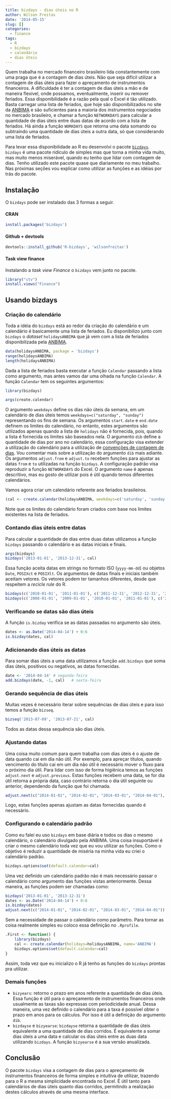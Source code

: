 ```yaml
---
title: bizdays - dias úteis no R
author: Wilson Freitas
date: '2014-05-15'
slug: []
categories:
  - finance
tags:
  - R
  - bizdays
  - calendário
  - dias úteis
---
```


[bizdays]: https://github.com/wilsonfreitas/R-bizdays "bizdays package"
[anbima]: http://www.anbima.com.br "ANBIMA"

Quem trabalha no mercado financeiro brasileiro lida constantemente com uma praga que é a contagem de dias úteis.
Não que seja difícil utilizar a contagem de dias úteis para fazer o apreçamento de instrumentos financeiros.
A dificuldade é ter a contagem de dias úteis a mão e de maneira flexível, onde possamos, eventualmente, inserir ou remover feriados.
Essa disponibilidade é a razão pela qual o Excel é tão utilizado.
Basta carregar uma lista de feriados, que hoje são disponibilizados no site da [ANBIMA][anbima] e são suficientes para a maioria dos instrumentos negociados no mercado brasileiro, e chamar a função `NETWORKDAYS` para calcular a quantidade de dias úteis entre duas datas de acordo com a lista de feriados.
Há ainda a função `WORKDAYS` que retorna uma data somando ou subtraindo uma quantidade de dias úteis a outra data, só que considerando uma lista de feriados.

Para levar essa disponibilidade ao R eu desenvolvi o pacote [`bizdays`][bizdays].
`bizdays` é uma pacote ridículo de simples mas que torna a minha vida muito, mas muito menos miserável, quando eu tenho que lidar com contagem de dias.
Tenho utilizado este pacote quase que diariamente no meu trabalho.
Nas próximas seções vou explicar como utilizar as funções e as idéias por trás do pacote.

## Instalação

O `bizdays` pode ser instalado das 3 formas a seguir.

#### CRAN

```r
install.packages('bizdays')
```

#### Github + devtools

```r
devtools::install_github('R-bizdays', 'wilsonfreitas')
```

#### Task view finance

Instalando a *task view Finance* o `bizdays` vem junto no pacote.

```r
library("ctv")
install.views("Finance")
```

## Usando bizdays

### Criação do calendário

Toda a idéia do `bizdays` está ao redor da criação do calendário e um calendário é basicamente uma lista de feriados.
Eu disponibilizo junto com `bizdays` o *dataset* `holidaysANBIMA` que já vem com a lista de feriados disponibilizada pela [ANBIMA][anbima].

```r
data(holidaysANBIMA, package = 'bizdays')
range(holidaysANBIMA)
length(holidaysANBIMA)
```

Dada a lista de feriados basta executar a função `Calendar` passando a lista como argumento, mas antes vamos dar uma olhada na função `Calendar`.
A função `Calendar` tem os seguintes argumentos:

```r
library(bizdays)
```


```r
args(create.calendar)
```

O argumento `weekdays` define os dias não úteis da semana, em um calendário de dias úteis temos `weekdays=c("saturday", "sunday")` representando os fins de semana.
Os argumentos `start.date` e `end.date` definem os limites do calendário, no entanto, estes argumentos são utilizados apenas quando a lista de `holidays` não é fornecida, pois, quando a lista é fornecida os limites são baseados nela.
O argumento `dib` define a quantidade de dias por ano no calendário, essa configuração visa extender a utilização do calendário para a utilização de [convenções de contagem de dias](http://en.wikipedia.org/wiki/Day_count_convention).
Vou comentar mais sobre a utilização do argumento `dib` mais adiante.
Os argumentos `adjust.from` e `adjust.to` recebem funções para ajustar as datas `from` e `to` utilizadas na função `bizdays`.
A configuração padrão visa reproduzir a função `NETWORKDAYS` do Excel.
O argumento `name` é apenas descritivo, mas eu gosto de utilizar pois é útil quando temos diferentes calendários.

Vamos agora criar um calendário referente aos feriados brasileiros.

```r
(cal <- create.calendar(holidaysANBIMA, weekdays=c('saturday', 'sunday'), name='ANBIMA'))
```

Note que os limites do calendário foram criados com base nos limites existentes na lista de feriados.

### Contando dias úteis entre datas

Para calcular a quantidade de dias entre duas datas utilizamos a função `bizdays` passando o calendário e as datas iniciais e finais.

```r
args(bizdays)
bizdays('2013-01-01', '2013-12-31', cal)
```

Essa função aceita datas em strings no formato ISO (`yyyy-mm-dd`) ou objetos `Date`, `POSIXct` e `POSIXlt`.
Os argumentos de datas finais e iniciais também aceitam vetores.
Os vetores podem ter tamanhos diferentes, desde que respeitem a *recicle rule* do R.

```r
bizdays(c('2010-01-01', '2011-01-01'), c('2011-12-31', '2012-12-31', '2013-12-31', '2014-12-31'), cal)
bizdays(c('2008-01-01', '2009-01-01', '2010-01-01', '2011-01-01'), c('2011-12-31', '2012-12-31'), cal)
```

### Verificando se datas são dias úteis

A função `is.bizday` verifica se as datas passadas no argumento são úteis.

```r
dates <- as.Date('2014-04-14') + 0:6
is.bizday(dates, cal)
```

### Adicionando dias úteis as datas

Para somar dias úteis a uma data utilizamos a função `add.bizdays` que soma dias úteis, positivos ou negativos, as datas fornecidas.

```r
date <- '2014-04-14' # segunda-feira
add.bizdays(date, -1, cal)   # sexta-feira
```

### Gerando sequência de dias úteis

Muitas vezes é necessário iterar sobre sequências de dias úteis e para isso temos a função `bizseq`.

```r
bizseq('2013-07-09', '2013-07-21', cal)
```

Todos as datas dessa sequência são dias úteis.

### Ajustando datas

Uma coisa muito comum para quem trabalha com dias úteis é o ajuste de data quando cai em dia não útil.
Por exemplo, para apreçar títulos, quando vencimento do título cai em um dia não útil é necessário mover o fluxo para o próximo dia útil.
Para lidar com isso de forma higiênica temos as funções `adjust.next` e `adjust.previous`.
Estas funções recebem uma data, se for dia útil retorna a própria data, caso contrário retorna o dia útil seguinte ou anterior, dependendo da função que foi chamada.

```r
adjust.next(c("2014-01-01", "2014-02-01", "2014-03-01", "2014-04-01"), cal)
```

Logo, estas funções apenas ajustam as datas fornecidas quando é necessário.

### Configurando o calendário padrão

Como eu falei eu uso `bizdays` em base diária e todos os dias o mesmo calendário, o calendário divulgado pela ANBIMA.
Uma coisa insuportável é criar o mesmo calendário toda vez que eu vou utilizar as funções.
Como o objetivo é reduzir a quantidade de miséria na minha vida eu criei o calendário padrão.

```r
bizdays.options$set(default.calendar=cal)
```

Uma vez definido um calendário padrão não é mais necessário passar o calendário como argumento das funções vistas anteriormente.
Dessa maneira, as funções podem ser chamadas como:

```r
bizdays('2013-01-01', '2013-12-31')
dates <- as.Date('2014-04-14') + 0:6
is.bizday(dates)
adjust.next(c("2014-01-01", "2014-02-01", "2014-03-01", "2014-04-01"))
```
Sem a necessidade de passar o calendário como parâmetro.
Para tornar as coisa realmente simples eu coloco essa definição no `.Rprofile`.

```r
.First <- function() {
	library(bizdays)
	cal <- create.calendar(holidays=holidaysANBIMA, name='ANBIMA')
	bizdays.options$set(default.calendar=cal)
}
```

Assim, toda vez que eu inicializo o R já tenho as funções do `bizdays` prontas pra utilizar.

### Demais funções

- `bizyears`: retorno o prazo em anos referente a quantidade de dias úteis. Essa função é útil para o apreçamento de instrumentos financeiros onde usualmente as taxas são expressas com periodicidade anual. Dessa maneira, uma vez definido o calendário para a taxa é possível obter o prazo em anos para os cálculos. Por isso é útil a definição do argumento `dib`.
- `bizdayse` e `bizyearse`: `bizdayse` retorna a quantidade de dias úteis equivalente a uma quantidade de dias corridos. É equivalente a somar dias úteis a uma data e calcular os dias úteis entre as duas data utilizando `bizdays`. A função `bizyearse` é a sua versão anualizada.


## Conclusão

O pacote `bizdays` visa a contagem de dias para o apreçamento de instrumentos financeiros de forma simples e intuitíva de utilizar, trazendo para o R a mesma simplicidade encontrada no Excel.
É útil tanto para calendários de dias úteis quanto dias corridos, permitindo a realização destes cálculos através de uma mesma interface.
